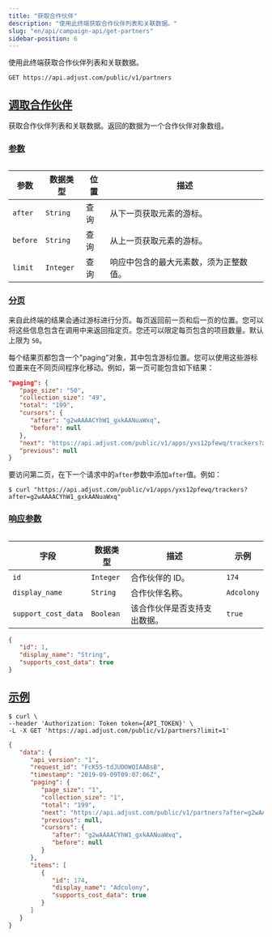 ```yaml
---
title: "获取合作伙伴"
description: "使用此终端获取合作伙伴列表和关联数据。"
slug: "en/api/campaign-api/get-partners"
sidebar-position: 6
---
```

使用此终端获取合作伙伴列表和关联数据。

```http
GET https://api.adjust.com/public/v1/partners
```

[调取合作伙伴](fetch-partners)
------------------------

获取合作伙伴列表和关联数据。返回的数据为一个合作伙伴对象数组。

### [参数](parameters)

<table> 

|    参数    |   数据类型    | 位置 |         描述          |
|----------|-----------|----|---------------------|
| `after`  | `String`  | 查询 | 从下一页获取元素的游标。        |
| `before` | `String`  | 查询 | 从上一页获取元素的游标。        |
| `limit`  | `Integer` | 查询 | 响应中包含的最大元素数，须为正整数值。 |

</Table> 

### [分页](pagination)

来自此终端的结果会通过游标进行分页。每页返回前一页和后一页的位置。您可以将这些信息包含在调用中来返回指定页。您还可以限定每页包含的项目数量。默认上限为 `50`。

每个结果页都包含一个"paging"对象，其中包含游标位置。您可以使用这些游标位置来在不同页间程序化移动。例如，第一页可能包含如下结果：

```json
"paging": {
   "page_size": "50",
   "collection_size": "49",
   "total": "199",
   "cursors": {
      "after": "g2wAAAACYhW1_gxkAANuaWxq",
      "before": null
   },
   "next": "https://api.adjust.com/public/v1/apps/yxs12pfewq/trackers?after=g2wAAAACYhW1_gxkAANuaWxq&limit=50",
   "previous": null
}
```

要访问第二页，在下一个请求中的`after`参数中添加`after`值。例如：

```console
$ curl "https://api.adjust.com/public/v1/apps/yxs12pfewq/trackers?after=g2wAAAACYhW1_gxkAANuaWxq"
```

### [响应参数](response-parameters)

<table> 

|         字段          |   数据类型    |       描述       |     示例     |
|---------------------|-----------|----------------|------------|
| `id`                | `Integer` | 合作伙伴的 ID。      | `174`      |
| `display_name`      | `String`  | 合作伙伴名称。        | `Adcolony` |
| `support_cost_data` | `Boolean` | 该合作伙伴是否支持支出数据。 | `true`     |

</Table> 

```json
{
   "id": 1,
   "display_name": "String",
   "supports_cost_data": true
}
```

[示例](example)
-------------

```console
$ curl \
--header 'Authorization: Token token={API_TOKEN}' \
-L -X GET 'https://api.adjust.com/public/v1/partners?limit=1'
```

```json
{
   "data": {
      "api_version": "1",
      "request_id": "FcK55-tdJUDOWQIAABsB",
      "timestamp": "2019-09-09T09:07:06Z",
      "paging": {
         "page_size": "1",
         "collection_size": "1",
         "total": "199",
         "next": "https://api.adjust.com/public/v1/partners?after=g2wAAAACYhW1_gxkAANuaWxq&limit=1",
         "previous": null,
         "cursors": {
            "after": "g2wAAAACYhW1_gxkAANuaWxq",
            "before": null
         }
      },
      "items": [
         {
            "id": 174,
            "display_name": "Adcolony",
            "supports_cost_data": true
         }
      ]
   }
}
```

